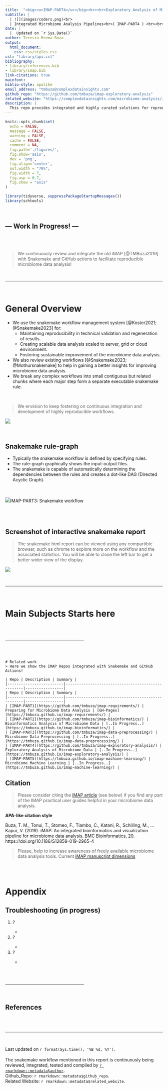 ```yaml
---
title:  "<big><u>IMAP-PART4</u></big><br><br>Exploratory Analysis of Microbiome Data<br><br>"
subtitle: |
  | ![](images/coders.png)<br>
  | Integrated Microbiome Analysis Pipelines<br>( IMAP-PART4 ) <br><br><small>[Latest GitHub-Repo](https://github.com/tmbuza/imap-exploratory-analysis/)</small>
date: |
  |  Updated on `r Sys.Date()`
author: Teresia Mrema-Buza
output: 
  html_document: 
    css: css/styles.css
csl: "library/apa.csl"
bibliography:
- library/references.bib
- library/imap.bib
link-citations: true
mainfont:
biblio-style: apalike
email_address: "tmbuza@complexdatainsights.com"
github_repo: "https://github.com/tmbuza/imap-exploratory-analysis"
related_website: "https://complexdatainsights.com/microbiome-analysis/imap-part4"
description: |
  This repo provides integrated and highly curated solutions for reproducible research.
---
```


<link rel="preconnect" href="https://fonts.googleapis.com">
<link rel="preconnect" href="https://fonts.gstatic.com" crossorigin>
<link href="https://fonts.googleapis.com/css2?family=Montserrat&display=swap" rel="stylesheet">
<link rel="preconnect" href="https://fonts.googleapis.com/css2?family=Anton&display=swap" rel="stylesheet">

```r
knitr::opts_chunk$set(
  echo = FALSE,
  message = FALSE,
  warning = FALSE,
  cache = FALSE,
  comment = NA,
  fig.path='./figures/',
  fig.show='asis',
  dev = 'png',
  fig.align='center',
  out.width = "70%",
  fig.width = 7,
  fig.asp = 0.7,
  fig.show = "asis"
)

library(tidyverse, suppressPackageStartupMessages())
library(schtools)

```


<br><div id="inprogress"><h2> --- Work In Progress! --- </h2> </div><br><br>

> We continuously review and integrate the old iMAP [@TMBuza2019] with Snakemake and GitHub actions to facilitate reproducible microbiome data analysis!

<br><hr width=100%><br>

# General Overview

- We use the snakemake workflow management system [@Koster2021; @Snakemake2023] for:
  - Maintaining reproducibility in technical validation and regeneration of results.
  - Creating scalable data analysis scaled to server, grid or cloud environment.
  - Fostering sustainable improvement of the microbiome data analysis.
- We also review existing workflows [@Snakemake2023; @Mothursnakemake] to help in gaining a better insights for improving microbiome data analysis.
- We break any complex workflows into small contiguous but related chunks where each major step form a separate executable snakemake rule.

<br>

> We envision to keep fostering on continuous integration and development of highly reproducible workflows.

<!-- ![](images/cicd.png) -->
<img src="images/cicd.png">

<br>

## Snakemake rule-graph
- Typically the snakemake workflow is defined by specifying rules.
- The rule-graph graphically shows the input-output files. 
- The snakemake is capable of automatically determining the dependencies between the rules and creates a dot-like DAG (Directed Acyclic Graph).

<br><br>
<img src="dags/rulegraph.svg">IMAP-PART3: Snakemake workflow

<br><br>

## Screenshot of interactive snakemake report {#smkreport}
> The snakemake html report can be viewed using any compartible browser, such as chrome to explore more on the workflow and the associated statistics. You will be able to close the left bar to get a better wider view of the display.

<img src="images/smkreport/screenshot.png">

<br><hr width=100%><br>

# Main Subjects Starts here


<br><br><hr width=50%><br><br>

```block
# Related work
> Here we show the IMAP Repos integrated with Snakemake and GitHub Actions!

| Repo | Description | Summary |
|-------------------------|---------------------------------------------------|-----------------|
| Repo | Description | Summary |
|-------------------------|---------------------------------------------------|-----------------|
| [IMAP-PART1](https://github.com/tmbuza/imap-requirements/) | Preparing for Microbiome Data Analysis | [GH-Pages](https://tmbuza.github.io/imap-requirements/) |
| [IMAP-PART2](https://github.com/tmbuza/imap-bioinformatics/) | Bioinformatics Analysis of Microbiome Data | [..In Progress..](https://tmbuza.github.io/imap-bioinformatics/) |
| [IMAP-PART3](https://github.com/tmbuza/imap-data-preprocessing/) | Microbiome Data Preprocessing | [..In Progress..](https://tmbuza.github.io/imap-data-preprocessing/) |
| [IMAP-PART4](https://github.com/tmbuza/imap-exploratory-analysis/) | Exploratory Analysis of Microbiome Data | [..In Progress..](https://tmbuza.github.io/imap-exploratory-analysis/) |
| [IMAP-PART5](https://tmbuza.github.io/imap-machine-learning/) | Microbiome Machine Learning | [..In Progress..](https://tmbuza.github.io/imap-machine-learning/) |
```

## Citation
  > Please consider citing the [iMAP article](https://rdcu.be/b5iVj) (see below) if you find any part of the IMAP practical user guides helpful in your microbiome data analysis.

  **APA-like citation style**

  Buza, T. M., Tonui, T., Stomeo, F., Tiambo, C., Katani, R., Schilling, M., … Kapur, V. (2019). iMAP: An integrated bioinformatics and visualization pipeline for microbiome data analysis. BMC Bioinformatics, 20. https://doi.org/10.1186/S12859-019-2965-4

  > Please, help to increase awareness of freely available microbiome data analysis tools.
  Current [iMAP manuscript dimensions](https://badge.dimensions.ai/details/id/pub.1117740326)

<br><br>

# Appendix {-}

## Troubleshooting (in progress)
<ol>
  <li>?</li>
  <ul>
    <li></li>
  </ul>

  <li>?</li>
  <ul>
    <li></li>
  </ul>

  <li>?</li>
  <ul>
    <li></li>
  </ul>
</ol>

<br><br><hr width=50%><br>

## References
::: {#refs}
:::

<br><br><hr width=100%><br>

<div id="footer">
Last updated on `r format(Sys.time(), '%B %d, %Y')`. <br><br>
The snakemake workflow mentioned in this report is continuously being reviewed, integrated, tested and compiled by [`r rmarkdown::metadata$author`](mailto:`r rmarkdown::metadata$email_address`).  
Github_Repo: `r rmarkdown::metadata$github_repo`.  
Related Website: `r rmarkdown::metadata$related_website`.  

</div><br><br>
